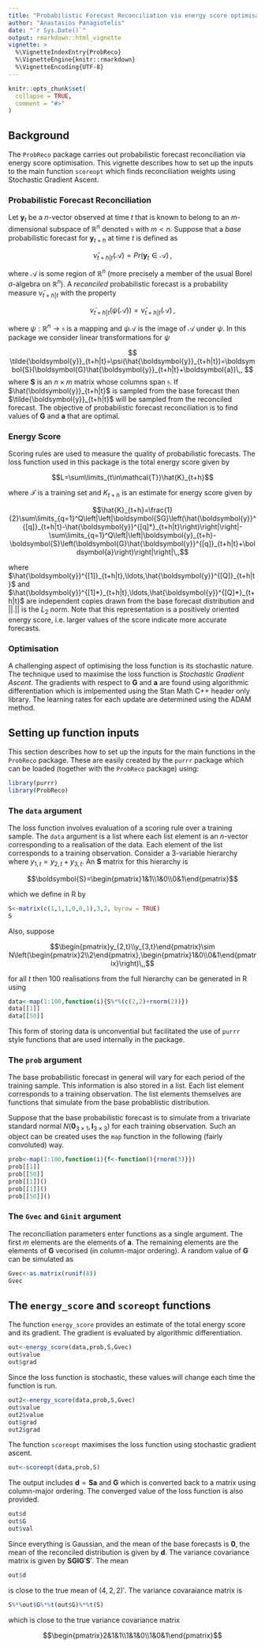 ```yaml
---
title: "Probabilistic Forecast Reconciliation via energy score optimisation."
author: "Anastasios Panagiotelis"
date: "`r Sys.Date()`"
output: rmarkdown::html_vignette
vignette: >
  %\VignetteIndexEntry{ProbReco}
  %\VignetteEngine{knitr::rmarkdown}
  %\VignetteEncoding{UTF-8}
---
```


```r
knitr::opts_chunk$set(
  collapse = TRUE,
  comment = "#>"
)
```

## Background

The `ProbReco` package carries out probabilistic forecast reconciliation via energy score optimisation.  This vignette describes how to set up the inputs to the main function `scoreopt` which finds reconciliation weights using Stochastic Gradient Ascent.

### Probabilistic Forecast Reconciliation

Let $\boldsymbol{y}_t$ be a $n$-vector observed at time $t$ that is known to belong to an $m$-dimensional subspace of $\mathbb{R}^n$ denoted $\mathfrak{s}$ with $m<n$.  Suppose that a *base* probabilistic forecast for $\boldsymbol{y}_{t+h}$ at time $t$ is defined as 

$$\hat{\nu}_{t+h|t}(\mathcal{A})=\textit{Pr}(\boldsymbol{y}_t\in\mathcal{A})\,,$$

where $\mathcal{A}$ is some region of $\mathbb{R}^n$ (more precisely a member of the usual Borel $\sigma$-algebra on $\mathbb{R}^n$).  A *reconciled* probabilistic forecast is a probability measure $\tilde{\nu}_{t+h|t}$ with the property

$$\tilde{\nu}_{t+h|t}(\psi(\mathcal{A}))=\hat{\nu}_{t+h|t}(\mathcal{A})\,,$$

where $\psi:\mathbb{R}^n\rightarrow\mathfrak{s}$ is a mapping and $\psi{\mathcal{A}}$ is the image of $\mathcal{A}$ under $\psi$.  In this package we consider linear transformations for $\psi$

$$
\tilde{\boldsymbol{y}}_{t+h|t}=\psi(\hat{\boldsymbol{y}}_{t+h|t})=\boldsymbol{S}(\boldsymbol{G}\hat{\boldsymbol{y}}_{t+h|t}+\boldsymbol{a})\,,
$$
where $\boldsymbol{S}$ is an $n\times m$ matrix whose columns span $\mathfrak{s}$.  If $\hat{\boldsymbol{y}}_{t+h|t}$ is sampled from the base forecast then $\tilde{\boldsymbol{y}}_{t+h|t}$ will be sampled from the reconciled forecast.  The objective of probabilistic forecast reconciliation is to find values of $\boldsymbol{G}$ and $\boldsymbol{a}$ that are optimal.

### Energy Score

Scoring rules are used to measure the quality of probabilistic forecasts.  The loss function used in this package is the total energy score given by

$$L=\sum\limits_{t\in\mathcal{T}}\hat{K}_{t+h}$$

where $\mathcal{T}$ is a training set and $K_{t+h}$ is an estimate for energy score given by

$$\hat{K}_{t+h}=\frac{1}{2}\sum\limits_{q=1}^Q\left|\left|\boldsymbol{SG}\left(\hat{\boldsymbol{y}}^{[q]}_{t+h|t}-\hat{\boldsymbol{y}}^{[q]*}_{t+h|t}\right)\right|\right|-\sum\limits_{q=1}^Q\left|\left|\boldsymbol{y}_{t+h}-\boldsymbol{S}\left(\boldsymbol{G}\hat{\boldsymbol{y}}^{[q]}_{t+h|t}+\boldsymbol{a}\right)\right|\right|\,,$$

where $\hat{\boldsymbol{y}}^{[1]}_{t+h|t},\ldots,\hat{\boldsymbol{y}}^{[Q]}_{t+h|t}$ and $\hat{\boldsymbol{y}}^{[1]*}_{t+h|t},\ldots,\hat{\boldsymbol{y}}^{[Q]*}_{t+h|t}$ are independent copies drawn from the base forecast distribution and $||.||$ is the $L_2$ norm.  Note that this representation is a positively oriented energy score, i.e. larger values of the score indicate more accurate forecasts.

### Optimisation

A challenging aspect of optimising the loss function is its stochastic nature.  The technique used to maximise the loss function is *Stochastic Gradient Ascent*.  The gradients with respect to $\boldsymbol{G}$ and $\boldsymbol{a}$ are found using algorithmic differentiation which is imlpemented using the Stan Math C++ header only library.  The learning rates for each update are determined using the ADAM method.

## Setting up function inputs

This section describes how to set up the inputs for the main functions in the `ProbReco` package.  These are easily created by the `purrr` package which can be loaded (together with the `ProbReco` package) using:

```r
library(purrr)
library(ProbReco)
```

### The `data` argument

The loss function involves evaluation of a scoring rule over a training sample.  The `data` argument is a list where each list element is an $n$-vector corresponding to a realisation of the data.  Each element of the list corresponds to a training observation. Consider a 3-variable hierarchy where $y_{1,t}=y_{2,t}+y_{3,t}$.  An $\boldsymbol{S}$ matrix for this hierarchy is

$$\boldsymbol{S}=\begin{pmatrix}1&1\\1&0\\0&1\end{pmatrix}$$

which we define in R by

```r
S<-matrix(c(1,1,1,0,0,1),3,2, byrow = TRUE)
S
```

Also, suppose

$$\begin{pmatrix}y_{2,t}\\y_{3,t}\end{pmatrix}\sim N\left(\begin{pmatrix}2\\2\end{pmatrix},\begin{pmatrix}1&0\\0&1\end{pmatrix}\right)\,,$$

for all $t$ then 100 realisations from the full hierarchy can be generated in R using

```r
data<-map(1:100,function(i){S%*%(c(2,2)+rnorm(2))})
data[[1]]
data[[50]]
```

This form of storing data is unconvential but facilitated the use of `purrr` style functions that are used internally in the package.  

### The `prob` argument

The base probabilistic forecast in general will vary for each period of the training sample.  This information is also stored in a list.  Each list element corresponds to a training observation.  The list elements themselves are functions that simulate from the base probablistic distribution.

Suppose that the base probabilistic forecast is to simulate from a trivariate standard normal $N(\boldsymbol{0}_{3\times 1},\boldsymbol{I}_{3\times 3})$ for each training observation.  Such an object can be created uses the `map` function in the following (fairly convoluted) way.

```r
prob<-map(1:100,function(i){f<-function(){rnorm(3)}})
prob[[1]]
prob[[50]]
prob[[1]]()
prob[[1]]()
prob[[50]]()
```

### The `Gvec` and `Ginit` argument

The reconciliation parameters enter functions as a single argument.  The first $m$ elements are the elements of $\boldsymbol{a}$.  The remaining elements are the elements of $\boldsymbol{G}$ vecorised (in column-major ordering).  A random value of $\boldsymbol{G}$ can be simulated as 

```r
Gvec<-as.matrix(runif(8))
Gvec
```

## The `energy_score` and `scoreopt` functions

The function `energy_score` provides an estimate of the total energy score and its gradient.  The gradient is evaluated by algorithmic differentiation.

```r
out<-energy_score(data,prob,S,Gvec)
out$value
out$grad
```

Since the loss function is stochastic, these values will change each time the function is run.

```r
out2<-energy_score(data,prob,S,Gvec)
out$value
out2$value
out$grad
out2$grad
```

The function `scoreopt` maximises the loss function using stochastic gradient ascent.

```r
out<-scoreopt(data,prob,S)
```

The output includes $\boldsymbol{d}=\boldsymbol{S}\boldsymbol{a}$ and $\boldsymbol{G}$ which is converted back to a matrix using column-major ordering.  The converged value of the loss function is also provided.

```r
out$d
out$G
out$val
```

Since everything is Gaussian, and the mean of the base forecasts is $\boldsymbol{0}$, the mean of the reconciled distribution is given by $\boldsymbol{d}$.  The variance covariance matrix is given by $\boldsymbol{S}\boldsymbol{G}\boldsymbol{I}\boldsymbol{G}'\boldsymbol{S}'$.  The mean 
```r
out$d
```
is close to the true mean of $(4,2,2)'$.  The variance covaraiance matrix is

```r
S%*%out$G%*%t(out$G)%*%t(S)
```
 which is close to the true variance covariance matrix
 
$$\begin{pmatrix}2&1&1\\1&1&0\\1&0&1\end{pmatrix}$$

